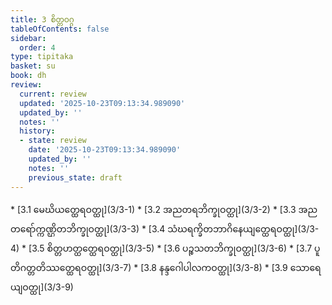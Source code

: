 ```yaml
---
title: 3 စိတ္တဝဂ္ဂ
tableOfContents: false
sidebar:
  order: 4
type: tipitaka
basket: su
book: dh
review:
  current: review
  updated: '2025-10-23T09:13:34.989090'
  updated_by: ''
  notes: ''
  history:
  - state: review
    date: '2025-10-23T09:13:34.989090'
    updated_by: ''
    notes: ''
    previous_state: draft
---
```



<ReviewStatus review={frontmatter.review} showDetails={true} />

<HypothesisAnnotation frontmatter={frontmatter} />

<DynamicBreadcrumb />



<TableOfContents book="dh" section="3">
* [3.1 မေဃိယတ္ထေရဝတ္ထု](3/3-1)
* [3.2 အညတရဘိက္ခုဝတ္ထု](3/3-2)
* [3.3 အညတရော်က္ကဏ္ဌိတဘိက္ခုဝတ္ထု](3/3-3)
* [3.4 သံဃရက္ခိတဘာဂိနေယျတ္ထေရဝတ္ထု](3/3-4)
* [3.5 စိတ္တဟတ္ထတ္ထေရဝတ္ထု](3/3-5)
* [3.6 ပဉ္စသတဘိက္ခုဝတ္ထု](3/3-6)
* [3.7 ပူတိဂတ္တတိဿတ္ထေရဝတ္ထု](3/3-7)
* [3.8 နန္ဒဂေါပါလကဝတ္ထု](3/3-8)
* [3.9 သောရေယျဝတ္ထု](3/3-9)
</TableOfContents>